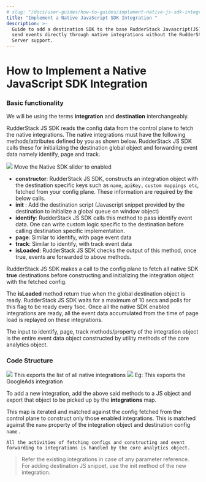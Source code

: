 ```yaml
---
# slug: "/docs/user-guides/how-to-guides/implement-native-js-sdk-integration"
title: "Implement a Native JavaScript SDK Integration "
description: >-
  Guide to add a destination SDK to the base RudderStack Javascript(JS) SDK to
  send events directly through native integrations without the RudderStack
  Server support.
---
```


# How to Implement a Native JavaScript SDK Integration

### Basic functionality

<div class="infoBlock">

We will be using the terms **integration** and **destination** interchangeably.

</div>

RudderStack JS SDK reads the config data from the control plane to fetch the native integrations. The native integrations must have the following methods/attributes defined by you as shown below. RudderStack JS SDK calls these for initializing the destination global object and forwarding event data namely identify, page and track.

<img src="../../../../images/assets/screenshot-2019-12-10-at-7.57.43-pm.png" />
<span class="imageTitle">Move the Native SDK slider to enabled</span>

- **constructor**: RudderStack JS SDK, constructs an integration object with the destination specific keys such as `name`, `apiKey,` `custom mappings etc`, fetched from your config plane. These information are required by the below calls.
- **init** : Add the destination script \(Javascript snippet provided by the destination to initialize a global queue on window object\)
- **identify**: RudderStack JS SDK calls this method to pass identify event data. One can write custom logic specific to the destination before calling destination specific implementation.
- **page**: Similar to identify, with page event data
- **track**: Similar to identify, with track event data
- **isLoaded**: RudderStack JS SDK checks the output of this method, once true, events are forwarded to above methods.

<div class="infoBlock">

RudderStack JS SDK makes a call to the config plane to fetch all native SDK **true** destinations before constructing and initializing the integration object with the fetched config.

The **isLoaded** method return true when the global destination object is ready. RudderStack JS SDK waits for a maximum of 10 secs and polls for this flag to be ready every 1sec. Once all the native SDK enabled integrations are ready, all the event data accumulated from the time of page load is replayed on these integrations.

</div>

<div class="infoBlock">

The input to identify, page, track methods/property of the integration object is the entire event data object constructed by utility methods of the core analytics object.

</div>

### Code Structure

<img src="../../../../images/assets/screenshot-2019-12-10-at-7.21.35-pm.png" />
<span class="imageTitle">This exports the list of all native integrations</span>

<img src="../../../../images/assets/screenshot-2019-12-10-at-7.22.25-pm.png" />
<span class="imageTitle">Eg: This exports the GoogleAds integration</span>

To add a new integration, add the above said methods to a JS object and export that object to be picked up by the **integrations** map.

This map is iterated and matched against the config fetched from the control plane to construct only those enabled integrations. This is matched against the `name` property of the integration object and destination config `name` .

`All the activities of fetching configs and constructing and event forwarding to integrations is handled by the core analytics object.`

> Refer the existing integrations in case of any parameter reference.  
> For adding destination JS snippet, use the init method of the new integration.
